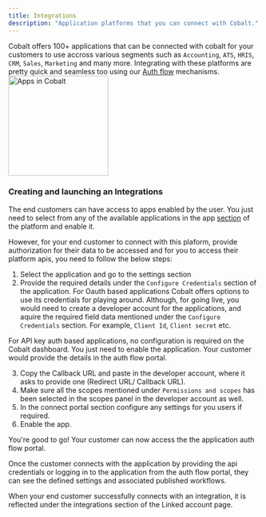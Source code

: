 ```yaml
---
title: Integrations
description: "Application platforms that you can connect with Cobalt."
---
```


Cobalt offers 100+ applications that can be connected with cobalt for your customers to use accross various segments such as `Accounting`, `ATS`, `HRIS`, `CRM`, `Sales`, `Marketing` and many more.
Integrating with these platforms are pretty quick and seamless too using our [Auth flow](/concepts/auth-flows) mechanisms.
<img height="200" src="/images/Concepts/app-list.png" alt="Apps in Cobalt"/>

### Creating and launching an Integrations
The end customers can have access to apps enabled by the user. You just need to select from any of the available applications in the app [section](https://app.gocobalt.io/apps)
of the platform and enable it.

However, for your end customer to connect with this plaform, provide authorization for their data to be accessed and for you to access their platform apis, you need
to follow the below steps:

1. Select the application and go to the settings section
2. Provide the required details under the `Configure Credentials` section of the application. For Oauth based applications Cobalt offers options to use its credentials for playing around.
Although, for going live, you would need to create a developer account for the applications, and aquire the required field data mentioned under the `Configure Credentials` section.
For example, `Client Id`, `Client secret` etc.

<Tip>
For API key auth based applications, no configuration is required on the Cobalt dashboard. You just need to enable the application. Your customer would
provide the details in the auth flow portal.
</Tip>

3. Copy the Callback URL and paste in the developer account, where it asks to provide one (Redirect URL/ Callback URL).
4. Make sure all the scopes mentioned under `Permissions and scopes` has been selected in the scopes panel in the developer account as well.
5. In the connect portal section configure any settings for you users if required.
6. Enable the app.

You're good to go! Your customer can now access the the application auth flow portal.

Once the customer connects with the application by providing the api credentials or logging in to the application from the auth flow portal, they can see the defined
settings and associated published workflows.

When your end customer successfully connects with an integration, it is reflected under the integrations section of the Linked account page.